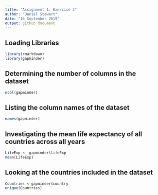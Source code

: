 ```yaml
---
title: "Assignment 1: Exercise 2"
author: "Daniel Stewart"
date: "16 September 2019"
output: github_document
---
```


## Loading Libraries
```r
library(rmarkdown)
library(gapminder)

```
## Determining the number of columns in the dataset
```r
ncol(gapminder)
```
## Listing the column names of the dataset
```r
names(gapminder)
```

## Investigating the mean life expectancy of all countries across all years
```r
LifeExp <- gapminder$lifeExp
mean(LifeExp)
```

## Looking at the countries included in the dataset
```r
Countries <-gapminder$country
unique(Countries)
```
